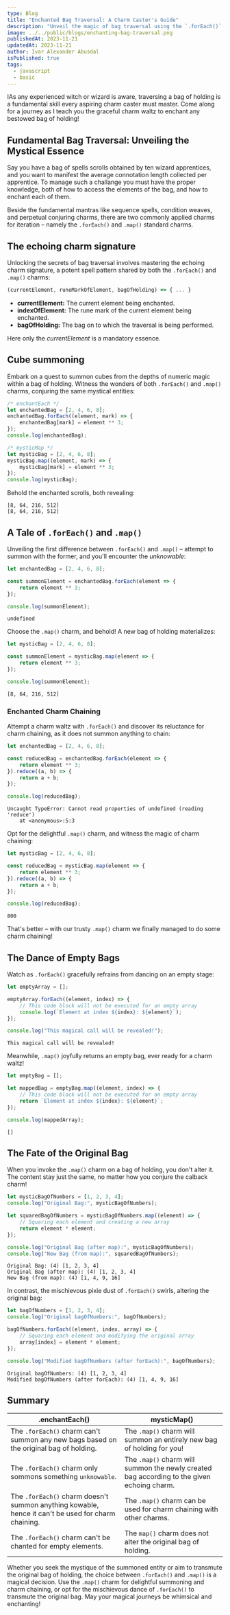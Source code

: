 ```yaml
---
type: Blog
title: "Enchanted Bag Traversal: A Charm Caster's Guide"
description: "Unveil the magic of bag traversal using the `.forEach()` and `.map()` charms, transmuting their bags of holding."
image: ../../public/blogs/enchanting-bag-traversal.png
publishedAt: 2023-11-21
updatedAt: 2023-11-21
author: Ivar Alexander Abusdal
isPublished: true
tags:
  - javascript
  - basic
---
```

IAs any experienced witch or wizard is aware, traversing a bag of holding is a fundamental skill every aspiring charm caster must master. Come along for a journey as I teach you the graceful charm waltz to enchant any bestowed bag of holding!

## Fundamental Bag Traversal: Unveiling the Mystical Essence

Say you have a bag of spells scrolls obtained by ten wizard apprentices, and you want to manifest the average connotation length collected per apprentice. To manage such a challange you must have the proper knowledge, both of how to access the elements of the bag, and how to enchant each of them.

Beside the fundamental mantras like sequence spells, condition weaves, and perpetual conjuring charms, there are two commonly applied charms for iteration – namely the `.forEach()` and `.map()` standard charms.

## The echoing charm signature

Unlocking the secrets of bag traversal involves mastering the echoing charm signature, a potent spell pattern shared by both the `.forEach()` and `.map()` charms:

```js title="echoing charm signature"
(currentElement, runeMarkOfElement, bagOfHolding) => { ... }
```

* **currentElement:** The current element being enchanted.
* **indexOfElement:** The rune mark of the current element being enchanted.
* **bagOfHolding:** The bag on to which the traversal is being performed.

Here only the *currentElement* is a mandatory essence.

## Cube summoning

Embark on a quest to summon cubes from the depths of numeric magic within a bag of holding. Witness the wonders of both `.forEach()` and `.map()` charms, conjuring the same mystical entities:

```js title="Assignment"
/* enchantEach */
let enchantedBag = [2, 4, 6, 8];
enchantedBag.forEach((element, mark) => {
	enchantedBag[mark] = element ** 3;
});
console.log(enchantedBag);

/* mysticMap */
let mysticBag = [2, 4, 6, 8];
mysticBag.map((element, mark) => {
	mysticBag[mark] = element ** 3;
});
console.log(mysticBag);
```

Behold the enchanted scrolls, both revealing:

```plaintext title="Output: Assignment"
[8, 64, 216, 512]
[8, 64, 216, 512]
```

## A Tale of `.forEach()` and `.map()`

Unveiling the first difference between `.forEach()` and `.map()` – attempt to summon with the former, and you'll encounter the _unknowable_:

```js title="forEach return"
let enchantedBag = [2, 4, 6, 8];

const summonElement = enchantedBag.forEach(element => {
	return element ** 3;
});

console.log(summonElement);
```

``` plaintext title="Output: forEach return"
undefined
```

Choose the `.map()` charm, and behold! A new bag of holding materializes:

```js title="map return"
let mysticBag = [2, 4, 6, 8];

const summonElement = mysticBag.map(element => {
	return element ** 3;
});

console.log(summonElement);
```

``` plaintext title="Output: map return"
[8, 64, 216, 512]
```

###  Enchanted Charm Chaining

Attempt a charm waltz with `.forEach()` and discover its reluctance for charm chaining, as it does not summon anything to chain:

```js title="forEach chaining"
let enchantedBag = [2, 4, 6, 8];

const reducedBag = enchantedBag.forEach(element => {
	return element ** 3;
}).reduce((a, b) => {
	return a + b;
});

console.log(reducedBag);
```

```error title="forEach chaining error"
Uncaught TypeError: Cannot read properties of undefined (reading 'reduce')
	at <anonymous>:5:3
```

Opt for the delightful `.map()` charm, and witness the magic of charm chaining:

```js title="map chaining"
let mysticBag = [2, 4, 6, 8];

const reducedBag = mysticBag.map(element => {
	return element ** 3;
}).reduce((a, b) => {
	return a + b;
});

console.log(reducedBag);
```

```plaintext title="Output: map chaining"
800
```

That's better – with our trusty `.map()` charm we finally managed to do some charm chaining!

## The Dance of Empty Bags

Watch as `.forEach()` gracefully refrains from dancing on an empty stage:

```js title="forEach empty bag"
let emptyArray = [];

emptyArray.forEach((element, index) => {
    // This code block will not be executed for an empty array
    console.log(`Element at index ${index}: ${element}`);
});

console.log("This magical call will be revealed!");
```

```plaintext title="Output: forEach empty"
This magical call will be revealed!
```

Meanwhile, `.map()` joyfully returns an empty bag, ever ready for a charm waltz!

```js title="map empty bag"
let emptyBag = [];

let mappedBag = emptyBag.map((element, index) => {
    // This code block will not be executed for an empty array
    return `Element at index ${index}: ${element}`;
});

console.log(mappedArray);
```

```plaintext title="Output: map empty"
[]
```

##  The Fate of the Original Bag

When you invoke the `.map()` charm on a bag of holding, you don't alter it. The content stay just the same, no matter how you conjure the calback charm!

```js title="non-altering map"
let mysticBagOfNumbers = [1, 2, 3, 4];
console.log("Original Bag:", mysticBagOfNumbers);

let squaredBagOfNumbers = mysticBagOfNumbers.map((element) => {
    // Squaring each element and creating a new array
    return element * element;
});

console.log("Original Bag (after map):", mysticBagOfNumbers);
console.log("New Bag (from map):", squaredBagOfNumbers);
```

```plaintext title="Output: non-altering map"
Original Bag: (4) [1, 2, 3, 4]
Original Bag (after map): (4) [1, 2, 3, 4]
New Bag (from map): (4) [1, 4, 9, 16]
```

In contrast, the mischievous pixie dust of `.forEach()` swirls, altering the original bag:

```js title="non-altering map"
let bagOfNumbers = [1, 2, 3, 4];
console.log("Original bagOfNumbers:", bagOfNumbers);

bagOfNumbers.forEach((element, index, array) => {
    // Squaring each element and modifying the original array
    array[index] = element * element;
});

console.log("Modified bagOfNumbers (after forEach):", bagOfNumbers);
```

```plaintext title="Output: non-altering map"
Original bagOfNumbers: (4) [1, 2, 3, 4]
Modified bagOfNumbers (after forEach): (4) [1, 4, 9, 16]
```

## Summary

| .enchantEach()                                                                                         | mysticMap()                                                                                |
| ------------------------------------------------------------------------------------------------------ | ------------------------------------------------------------------------------------------ |
| The `.forEach()` charm can't summon any new bags based on the original bag of holding.                 | The `.map()` charm will summon an entirely new bag of holding for you!                     |
| The `.forEach()` charm only sommons something `unknowable`.                                            | The `.map()` charm will summon the newly created bag according to the given echoing charm. |
| The `.forEach()` charm doesn't summon anything kowable, hence it can't be used for charm chaining. | The `.map()` charm can be used for charm chaining with other charms.                 |
| The `.forEach()` charm can't be chanted for empty elements.                                         | The `map()` charm does not alter the original bag of holding.                        |

Whether you seek the mystique of the summoned entity or aim to transmute the original bag of holding, the choice between `.forEach()` and `.map()` is a magical decision. Use the `.map()` charm for delightful summoning and charm chaining, or opt for the mischievous dance of `.forEach()` to transmute the original bag. May your magical journeys be whimsical and enchanting!
